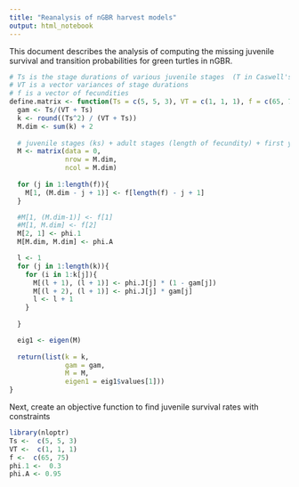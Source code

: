 ```yaml
---
title: "Reanalysis of nGBR harvest models"
output: html_notebook
---
```


This document describes the analysis of computing the missing juvenile survival and transition probabilities for green turtles in nGBR. 

```r
# Ts is the stage durations of various juvenile stages  (T in Caswell's book) - the last stage is assumed to be subadults, so their fecundity is not zero.
# VT is a vector variances of stage durations
# f is a vector of fecundities
define.matrix <- function(Ts = c(5, 5, 3), VT = c(1, 1, 1), f = c(65, 75), phi.1 = 0.3, phi.J = c(0.6, 0.7, 0.8), phi.A = 0.95){
  gam <- Ts/(VT + Ts)
  k <- round((Ts^2) / (VT + Ts))
  M.dim <- sum(k) + 2
  
  # juvenile stages (ks) + adult stages (length of fecundity) + first year
  M <- matrix(data = 0, 
              nrow = M.dim, 
              ncol = M.dim)
  
  for (j in 1:length(f)){
    M[1, (M.dim - j + 1)] <- f[length(f) - j + 1]
  }

  #M[1, (M.dim-1)] <- f[1]
  #M[1, M.dim] <- f[2]
  M[2, 1] <- phi.1
  M[M.dim, M.dim] <- phi.A

  l <- 1  
  for (j in 1:length(k)){
    for (i in 1:k[j]){
      M[(l + 1), (l + 1)] <- phi.J[j] * (1 - gam[j])
      M[(l + 2), (l + 1)] <- phi.J[j] * gam[j]
      l <- l + 1
    }
    
  }

  eig1 <- eigen(M)
  
  return(list(k = k,
              gam = gam,
              M = M,
              eigen1 = eig1$values[1]))
}


```

Next, create an objective function to find juvenile survival rates with constraints

```r
library(nloptr)
Ts <-  c(5, 5, 3) 
VT <-  c(1, 1, 1) 
f <-  c(65, 75) 
phi.1 <-  0.3
phi.A <- 0.95





```

